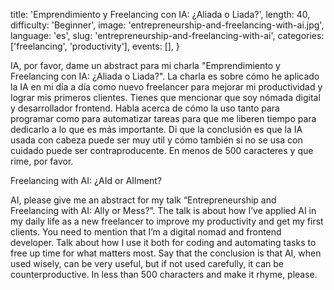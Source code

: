  title: 'Emprendimiento y Freelancing con IA: ¿Aliada o Liada?',
  length: 40,
  difficulty: 'Beginner',
  image: 'entrepreneurship-and-freelancing-with-ai.jpg',
  language: 'es',
  slug: 'entrepreneurship-and-freelancing-with-ai',
  categories: ['freelancing', 'productivity'],
  events: [],
}

IA, por favor, dame un abstract para mi charla "Emprendimiento y Freelancing con IA: ¿Aliada o Liada?". La charla es sobre cómo he aplicado la IA en mi día a día como nuevo freelancer para mejorar mi productividad y lograr mis primeros clientes. Tienes que mencionar que soy nómada digital y desarrollador frontend. Habla acerca de cómo la uso tanto para programar como para automatizar tareas para que me liberen tiempo para dedicarlo a lo que es más importante. Di que la conclusión es que la IA usada con cabeza puede ser muy util y cómo también si no se usa con cuidado puede ser contraproducente. En menos de 500 caracteres y que rime, por favor.

Freelancing with AI: ¿AId or AIlment?

AI, please give me an abstract for my talk “Entrepreneurship and Freelancing with AI: Ally or Mess?”. The talk is about how I’ve applied AI in my daily life as a new freelancer to improve my productivity and get my first clients. You need to mention that I’m a digital nomad and frontend developer. Talk about how I use it both for coding and automating tasks to free up time for what matters most. Say that the conclusion is that AI, when used wisely, can be very useful, but if not used carefully, it can be counterproductive. In less than 500 characters and make it rhyme, please.
